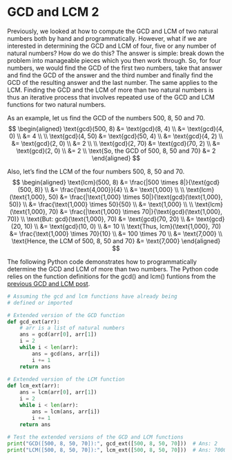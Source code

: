 # GCD and LCM 2

Previously, we looked at how to compute the GCD and LCM of two natural numbers both by hand and programmatically. However, what if we are interested in determining the GCD and LCM of four, five or any number of natural numbers? How do we do this? The answer is simple: break down the problem into manageable pieces which you then work through. So, for four numbers, we would find the GCD of the first two numbers, take that answer and find the GCD of the answer and the third number and finally find the GCD of the resulting answer and the last number. The same applies to the LCM. Finding the GCD and the LCM of more than two natural numbers is thus an iterative process that involves repeated use of the GCD and LCM functions for two natural numbers.

As an example, let us find the GCD of the numbers 500, 8, 50 and 70. 
$$
\begin{aligned}
\text{gcd}(500, 8) &= \text{gcd}(8, 4)  \\
 &= \text{gcd}(4, 0) \\
 &= 4 \\
 \\
\text{gcd}(4, 50) &= \text{gcd}(50, 4) \\
 &= \text{gcd}(4, 2) \\
 &= \text{gcd}(2, 0) \\
 &= 2 \\
 \\
\text{gcd}(2, 70) &= \text{gcd}(70, 2) \\
 &= \text{gcd}(2, 0) \\
 &= 2 \\
\text{So, the GCD of 500, 8, 50 and 70} &= 2
\end{aligned}
$$

Also, let's find the LCM of the four numbers 500, 8, 50 and 70. 
$$
\begin{aligned}
\text{lcm}(500, 8) &= \frac{|500 \times 8|}{\text{gcd}(500, 8)} \\
 &= \frac{\text{4,000}}{4} \\
 &= \text{1,000} \\
 \\
\text{lcm}(\text{1,000}, 50) &= \frac{|\text{1,000} \times 50|}{\text{gcd}(\text{1,000}, 50)} \\
 &= \frac{\text{1,000} \times 50}{50} \\
 &= \text{1,000} \\
 \\
\text{lcm}(\text{1,000}, 70) &= \frac{|\text{1,000} \times 70|}{\text{gcd}(\text{1,000}, 70)} \\
\text{But: gcd}(\text{1,000}, 70) &= \text{gcd}(70, 20) \\
 &= \text{gcd}(20, 10) \\
 &= \text{gcd}(10, 0) \\
 &= 10 \\
\text{Thus, lcm}(\text{1,000}, 70) &= \frac{\text{1,000} \times 70}{10} \\
 &= 100 \times 70 \\
 &= \text{7,000} \\
\text{Hence, the LCM of 500, 8, 50 and 70} &= \text{7,000}
\end{aligned}
$$

The following Python code demonstrates how to programmatically determine the GCD and LCM of more than two numbers. The Python code relies on the function definitions for the gcd() and lcm() funtions from the [previous GCD and LCM post](./02-gcd-lcm-2.Rmd).

``` python
# Assuming the gcd and lcm functions have already being
# defined or imported

# Extended version of the GCD function
def gcd_ext(arr):
    # arr is a list of natural numbers
    ans = gcd(arr[0], arr[1])
    i = 2
    while i < len(arr):
        ans = gcd(ans, arr[i])
        i += 1
    return ans
    
# Extended version of the LCM function
def lcm_ext(arr):
    ans = lcm(arr[0], arr[1])
    i = 2
    while i < len(arr):
        ans = lcm(ans, arr[i])
        i += 1
    return ans
    
# Test the extended versions of the GCD and LCM functions
print("GCD([500, 8, 50, 70]):", gcd_ext([500, 8, 50, 70]))  # Ans: 2
print("LCM([500, 8, 50, 70]):", lcm_ext([500, 8, 50, 70]))  # Ans: 7000
```
